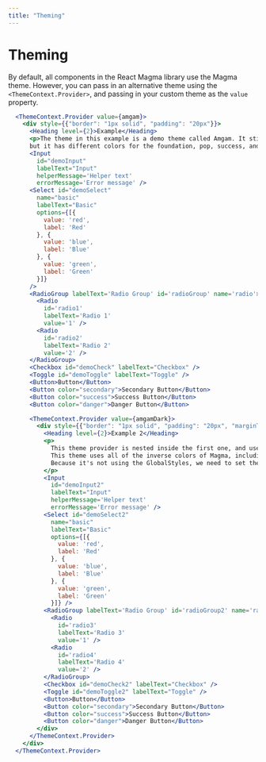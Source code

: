 ```yaml
---
title: "Theming"
---
```


# Theming

By default, all components in the React Magma library use the Magma theme.  However, you can pass in an alternative theme using the `<ThemeContext.Provider>`,
and passing in your custom theme as the `value` property.

```.jsx
  <ThemeContext.Provider value={amgam}>
    <div style={{"border": "1px solid", "padding": "20px"}}>
      <Heading level={2}>Example</Heading>
      <p>The theme in this example is a demo theme called Amgam. It still uses the same neutral colors as Magma,
      but it has different colors for the foundation, pop, success, and danger colors.</p>
      <Input
        id="demoInput"
        labelText="Input"
        helperMessage='Helper text'
        errorMessage='Error message' />
      <Select id="demoSelect"
        name="basic"
        labelText="Basic"
        options={[{
          value: 'red',
          label: 'Red'
        }, {
          value: 'blue',
          label: 'Blue'
        }, {
          value: 'green',
          label: 'Green'
        }]}
      />
      <RadioGroup labelText='Radio Group' id='radioGroup' name='radio'>
        <Radio
          id='radio1'
          labelText='Radio 1'
          value='1' />
        <Radio
          id='radio2'
          labelText='Radio 2'
          value='2' />
      </RadioGroup>
      <Checkbox id="demoCheck" labelText="Checkbox" />
      <Toggle id="demoToggle" labelText="Toggle" />
      <Button>Button</Button>
      <Button color="secondary">Secondary Button</Button>
      <Button color="success">Success Button</Button>
      <Button color="danger">Danger Button</Button>

      <ThemeContext.Provider value={amgamDark}>
        <div style={{"border": "1px solid", "padding": "20px", "marginTop": "10px", "background": "#3F3F3F", "color": "#fff"}}>
          <Heading level={2}>Example 2</Heading>
          <p>
            This theme provider is nested inside the first one, and uses Amgam Dark theme.
            This theme uses all of the inverse colors of Magma, including the neutral colors.
            Because it's not using the GlobalStyles, we need to set the background and foreground color on the containing div.
          </p>
          <Input
            id="demoInput2"
            labelText="Input"
            helperMessage='Helper text'
            errorMessage='Error message' />
          <Select id="demoSelect2"
            name="basic"
            labelText="Basic"
            options={[{
              value: 'red',
              label: 'Red'
            }, {
              value: 'blue',
              label: 'Blue'
            }, {
              value: 'green',
              label: 'Green'
            }]} />
          <RadioGroup labelText='Radio Group' id='radioGroup2' name='radio2'>
            <Radio
              id='radio3'
              labelText='Radio 3'
              value='1' />
            <Radio
              id='radio4'
              labelText='Radio 4'
              value='2' />
          </RadioGroup>
          <Checkbox id="demoCheck2" labelText="Checkbox" />
          <Toggle id="demoToggle2" labelText="Toggle" />
          <Button>Button</Button>
          <Button color="secondary">Secondary Button</Button>
          <Button color="success">Success Button</Button>
          <Button color="danger">Danger Button</Button>
        </div>
      </ThemeContext.Provider>
    </div>
  </ThemeContext.Provider>
```
